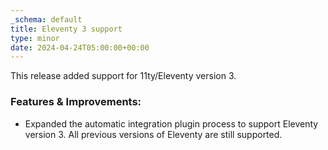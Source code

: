```yaml
---
_schema: default
title: Eleventy 3 support
type: minor
date: 2024-04-24T05:00:00+00:00
---
```

This release added support for 11ty/Eleventy version 3.

### Features & Improvements:

* Expanded the automatic integration plugin process to support Eleventy version 3. All previous versions of Eleventy are still supported.